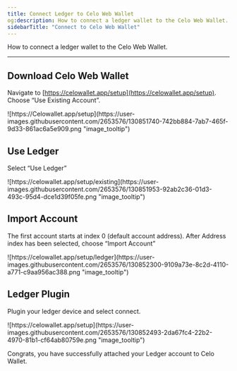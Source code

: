 ```yaml
---
title: Connect Ledger to Celo Web Wallet
og:description: How to connect a ledger wallet to the Celo Web Wallet.
sidebarTitle: "Connect to Celo Web Wallet"
---
```


How to connect a ledger wallet to the Celo Web Wallet.


---

## Download Celo Web Wallet

Navigate to [https://celowallet.app/setup](https://celowallet.app/setup). Choose “Use Existing Account”.

<Frame>
![https://Celowallet.app/setup](https://user-images.githubusercontent.com/2653576/130851740-742bb884-7ab7-465f-9d33-861ac6a5e909.png "image_tooltip")
</Frame>

## Use Ledger

Select “Use Ledger”

<Frame>
![https://celowallet.app/setup/existing](https://user-images.githubusercontent.com/2653576/130851953-92ab2c36-01d3-493c-95d4-dce1d39f05fe.png "image_tooltip")
</Frame>

## Import Account

The first account starts at index 0 (default account address). After Address index has been selected, choose “Import Account”

<Frame>
![https://celowallet.app/setup/ledger](https://user-images.githubusercontent.com/2653576/130852300-9109a73e-8c2d-4110-a771-c9aa956ac388.png "image_tooltip")
</Frame>

## Ledger Plugin

Plugin your ledger device and select connect.

<Frame>
![https://celowallet.app/setup](https://user-images.githubusercontent.com/2653576/130852493-2da67fc4-22b2-4970-81b1-cf64ab80759e.png "image_tooltip")
</Frame>

Congrats, you have successfully attached your Ledger account to Celo Wallet.